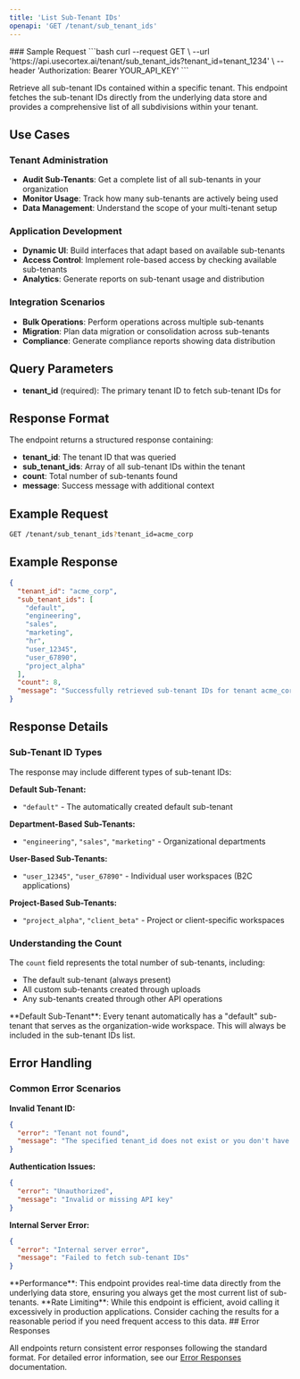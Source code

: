 ```yaml
---
title: 'List Sub-Tenant IDs'
openapi: 'GET /tenant/sub_tenant_ids'
---
```



<Panel>
  <TableOfContents />
</Panel>
### Sample Request
<TryIt />
```bash
curl --request GET \
  --url 'https://api.usecortex.ai/tenant/sub_tenant_ids?tenant_id=tenant_1234' \
  --header 'Authorization: Bearer YOUR_API_KEY'
  ```


Retrieve all sub-tenant IDs contained within a specific tenant. This endpoint fetches the sub-tenant IDs directly from the underlying data store and provides a comprehensive list of all subdivisions within your tenant.

## Use Cases

### **Tenant Administration**
- **Audit Sub-Tenants**: Get a complete list of all sub-tenants in your organization
- **Monitor Usage**: Track how many sub-tenants are actively being used
- **Data Management**: Understand the scope of your multi-tenant setup

### **Application Development**
- **Dynamic UI**: Build interfaces that adapt based on available sub-tenants
- **Access Control**: Implement role-based access by checking available sub-tenants
- **Analytics**: Generate reports on sub-tenant usage and distribution

### **Integration Scenarios**
- **Bulk Operations**: Perform operations across multiple sub-tenants
- **Migration**: Plan data migration or consolidation across sub-tenants
- **Compliance**: Generate compliance reports showing data distribution

## Query Parameters

- **tenant_id** (required): The primary tenant ID to fetch sub-tenant IDs for

## Response Format

The endpoint returns a structured response containing:

- **tenant_id**: The tenant ID that was queried
- **sub_tenant_ids**: Array of all sub-tenant IDs within the tenant
- **count**: Total number of sub-tenants found
- **message**: Success message with additional context

## Example Request

```bash
GET /tenant/sub_tenant_ids?tenant_id=acme_corp
```

## Example Response

```json
{
  "tenant_id": "acme_corp",
  "sub_tenant_ids": [
    "default",
    "engineering",
    "sales",
    "marketing",
    "hr",
    "user_12345",
    "user_67890",
    "project_alpha"
  ],
  "count": 8,
  "message": "Successfully retrieved sub-tenant IDs for tenant acme_corp"
}
```

## Response Details

### **Sub-Tenant ID Types**

The response may include different types of sub-tenant IDs:

**Default Sub-Tenant:**
- `"default"` - The automatically created default sub-tenant

**Department-Based Sub-Tenants:**
- `"engineering"`, `"sales"`, `"marketing"` - Organizational departments

**User-Based Sub-Tenants:**
- `"user_12345"`, `"user_67890"` - Individual user workspaces (B2C applications)

**Project-Based Sub-Tenants:**
- `"project_alpha"`, `"client_beta"` - Project or client-specific workspaces

### **Understanding the Count**

The `count` field represents the total number of sub-tenants, including:
- The default sub-tenant (always present)
- All custom sub-tenants created through uploads
- Any sub-tenants created through other API operations

<Note>
**Default Sub-Tenant**: Every tenant automatically has a "default" sub-tenant that serves as the organization-wide workspace. This will always be included in the sub-tenant IDs list.
</Note>

## Error Handling

### **Common Error Scenarios**

**Invalid Tenant ID:**
```json
{
  "error": "Tenant not found",
  "message": "The specified tenant_id does not exist or you don't have access to it"
}
```

**Authentication Issues:**
```json
{
  "error": "Unauthorized",
  "message": "Invalid or missing API key"
}
```

**Internal Server Error:**
```json
{
  "error": "Internal server error",
  "message": "Failed to fetch sub-tenant IDs"
}
```

<Info>
**Performance**: This endpoint provides real-time data directly from the underlying data store, ensuring you always get the most current list of sub-tenants.
</Info>

<Warning>
**Rate Limiting**: While this endpoint is efficient, avoid calling it excessively in production applications. Consider caching the results for a reasonable period if you need frequent access to this data.
</Warning>
## Error Responses

All endpoints return consistent error responses following the standard format. For detailed error information, see our [Error Responses](/api-reference/error-responses) documentation.

